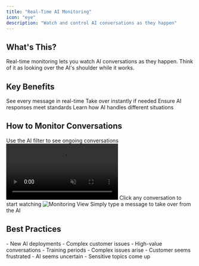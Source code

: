 ```yaml
---
title: "Real-Time AI Monitoring"
icon: "eye"
description: "Watch and control AI conversations as they happen"
---
```


## What's This?

Real-time monitoring lets you watch AI conversations as they happen. Think of it as looking over the AI's shoulder while it works.

## Key Benefits

<CardGroup cols={2}>
  <Card title="Instant Oversight" icon="eye">
    See every message in real-time
  </Card>
  <Card title="Quick Control" icon="hand">
    Take over instantly if needed
  </Card>
  <Card title="Quality Assurance" icon="check-double">
    Ensure AI responses meet standards
  </Card>
  <Card title="Training Tool" icon="graduation-cap">
    Learn how AI handles different situations
  </Card>
</CardGroup>

## How to Monitor Conversations

<Steps>
  <Step title="Find Active AI Chats">
    Use the AI filter to see ongoing conversations
    <video
      autoPlay
      muted
      loop
      playsInline
      className="w-full aspect-video rounded-lg"
      src="/images/filter.mp4"
    />
  </Step>
  
  <Step title="Open the Monitor">
    Click any conversation to start watching
    <img 
      src="/images/inspect-mode-message.png" 
      alt="Monitoring View" 
      className="w-full rounded-lg"
    />
  </Step>
  
  <Step title="Take Control (If Needed)">
    Simply type a message to take over from the AI
  </Step>
</Steps>

## Best Practices

<AccordionGroup>
  <Accordion title="When to Monitor">
    - New AI deployments
    - Complex customer issues
    - High-value conversations
    - Training periods
  </Accordion>
  
  <Accordion title="When to Take Over">
    - Complex issues arise
    - Customer seems frustrated
    - AI seems uncertain
    - Sensitive topics come up
  </Accordion>
</AccordionGroup>